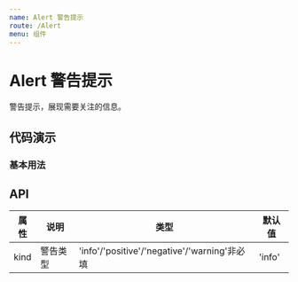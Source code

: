 ```yaml
---
name: Alert 警告提示
route: /Alert
menu: 组件
---
```


# Alert 警告提示

警告提示，展现需要关注的信息。

## 代码演示

### 基本用法

<ActionBox code={BasicDemoCode} title="基本用法" desc="使用kind控制Alert类型">
  <BasicDemo />
</ActionBox>

## API

| 属性 | 说明     | 类型                                         | 默认值 |
| ---- | -------- | -------------------------------------------- | ------ |
| kind | 警告类型 | 'info'/'positive'/'negative'/'warning'非必填 | 'info' |